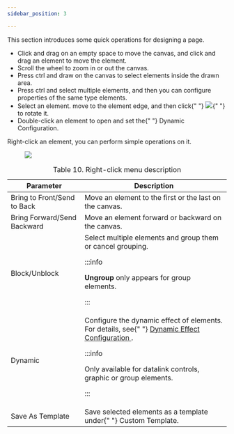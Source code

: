 ```yaml
---
sidebar_position: 3

---
```

This section introduces some quick operations for designing a page.

<article
  className="nested3"
  aria-labelledby="unique_1446323357__title_bb2_zgv_35b"
  id="unique_1446323357"
>
  
  <div>
    <section className="section" id="unique_1446323357__context_z1x_hkr_j5b">
      <ul id="unique_1446323357__ul_lp2_wkr_j5b">
        <li>
          Click and drag on an empty space to move the canvas, and click and
          drag an element to move the element.
        </li>
        <li>Scroll the wheel to zoom in or out the canvas.</li>
        <li>
          Press ctrl and draw on the canvas to select elements inside the drawn
          area.
        </li>
        <li>
          Press ctrl and select multiple elements, and then you can configure
          properties of the same type elements.
        </li>
        <li>
          Select an element. move to the element edge, and then click{" "}
          <img
            id="unique_1446323357__image_tpf_klr_j5b"
            src="https://wordpressfreezonex.oss-accelerate.aliyuncs.com/appDesign/24.png"
          />{" "}
          to rotate it.
        </li>
        <li>
          Double-click an element to open and set the{" "}
          <span className="uicontrol">Dynamic Configuration</span>.
        </li>
      </ul>
      <p>Right-click an element, you can perform simple operations on it.</p>
      <figure className="fignone" id="unique_1446323357__fig_yfh_jdv_35b">
        <img id="unique_1446323357__image_zfh_jdv_35b" src="https://wordpressfreezonex.oss-accelerate.aliyuncs.com/appDesign/25.png" />
      </figure>
      <table id="unique_1446323357__table_trl_2kv_35b" className="frame-all">
        <caption>
          <span className="table--title-label">Table 10. </span>
          <span id="unique_1446323357__title_url_2kv_35b">
            Right-click menu description
          </span>
        </caption>
        <colgroup>
          <col style={{ width: "20.681265206812654%" }} />
          <col style={{ width: "79.31873479318735%" }} />
        </colgroup>
        <thead>
          <tr>
            <th id="unique_1446323357__table_trl_2kv_35b__entry__1">
              Parameter
            </th>
            <th id="unique_1446323357__table_trl_2kv_35b__entry__2">
              Description
            </th>
          </tr>
        </thead>
        <tbody>
          <tr>
            <td headers="unique_1446323357__table_trl_2kv_35b__entry__1">
              Bring to Front/Send to Back
            </td>
            <td headers="unique_1446323357__table_trl_2kv_35b__entry__2">
              Move an element to the first or the last on the canvas.
            </td>
          </tr>
          <tr>
            <td headers="unique_1446323357__table_trl_2kv_35b__entry__1">
              Bring Forward/Send Backward
            </td>
            <td headers="unique_1446323357__table_trl_2kv_35b__entry__2">
              Move an element forward or backward on the canvas.
            </td>
          </tr>
          <tr>
            <td headers="unique_1446323357__table_trl_2kv_35b__entry__1">
              Block/Unblock
            </td>
            <td headers="unique_1446323357__table_trl_2kv_35b__entry__2">
              Select multiple elements and group them or cancel grouping.

:::info

<strong>Ungroup</strong> only appears for group elements.

:::

</td>
          </tr>
          <tr>
            <td headers="unique_1446323357__table_trl_2kv_35b__entry__1">
              Dynamic
            </td>
            <td headers="unique_1446323357__table_trl_2kv_35b__entry__2">
              Configure the dynamic effect of elements. For details, see{" "}
              <a
                href="application_creation.html#dynamic_configuration"
                title="You can use elements inside the business designer to make equipment visible, and bind them with data collected by collectors from a factory, and then configure dynamic effects to simulate real-time status of business processes going inside the factory."
              >
                Dynamic Effect Configuration
              </a>
              .

:::info

Only available for datalink controls, graphic or group elements.

:::

</td>
          </tr>
          <tr>
            <td headers="unique_1446323357__table_trl_2kv_35b__entry__1">
              Save As Template
            </td>
            <td headers="unique_1446323357__table_trl_2kv_35b__entry__2">
              Save selected elements as a template under{" "}
              <span className="uicontrol">Custom Template</span>.
            </td>
          </tr>
        </tbody>
      </table>
    </section>
  </div>
</article>
